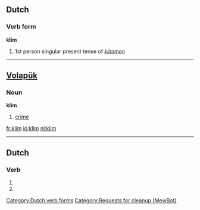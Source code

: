 ==Dutch==

===Verb form===
'''klim'''

# 1st person singular present tense of ''[[klimmen]]''

[[Category:Dutch verb forms]]

----

==[[Volapük]]==

===Noun===
'''klim'''

# [[crime]]

[[fr:klim]]
[[io:klim]]
[[nl:klim]]

----
==Dutch==
===Verb===
{{infl|nl}}

# {{nl-verb-form|p=1|n=sg|t=pres|m=ind|klimmen}}
# {{nl-verb-form|m=imp|klimmen}}
[[Category:Requests for cleanup (MewBot)]]